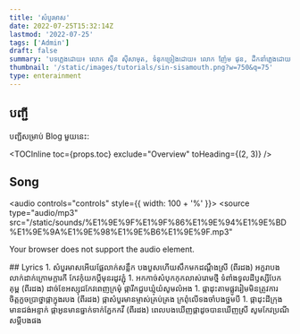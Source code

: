```yaml
---
title: 'សំបួរមាស'
date: 2022-07-25T15:32:14Z
lastmod: '2022-07-25'
tags: ['Admin']
draft: false
summary: 'បទភ្លេងដោយ៖ លោក ស៊ីន ស៊ីសាមុត, ទំនុកច្រៀងដោយ៖​​ លោក ញ៉ែម ផុន, ដឹកនាំភ្លេងដោយ៖លោក ហេង ហួវេង, ច្រៀងដោយ៖លោក ស៊ីន ស៊ីសាមុត'
thumbnail: '/static/images/tutorials/sin-sisamouth.png?w=750&q=75'
type: enterainment
---
```


## បញ្ជី

បញ្ជីសម្រាប់ Blog មួយនេះ:

<TOCInline toc={props.toc} exclude="Overview" toHeading={(2, 3)} />

## Song

<audio controls="controls" style={{ width: 100 + '%' }}>
  <source
    type="audio/mp3"
    src="/static/sounds/%E1%9E%9F%E1%9F%86%E1%9E%94%E1%9E%BD%E1%9E%9A%E1%9E%98%E1%9E%B6%E1%9E%9F.mp3"
  ></source>
  <p>Your browser does not support the audio element.</p>
</audio>
## Lyrics 
1. សំបួរមាសអើយផ្លែលាក់សន្លឹក បងបួសហើយសឹកមកដណ្ដឹងស្រី (ពីរដង) អក្ខរាបងលាក់ដាក់ក្រោមក្ដារកី កែវកុំយកប្ដីមុនរដូវភ្ជុំ
1. អកកាច់សំបុកកុកលាស់រោមថ្មី ទំពាំងទូលដីឫស្សីបែកគុម្ព (ពីរដង) ដាច់ខែអស្សុជកែវពេញក្រមុំ ផ្ការីកជួបឃ្មុំយំសូមលំអង
1. ផ្កាដុះតាមផ្លូវរៀមមិនត្រូវការ ចិត្តកួចប្រាថ្នាផ្កាក្នុងរបង (ពីរដង) ផ្កាសំបួរមានម្ចាស់គ្រប់គ្រង ក្រពុំលើទងចាំបងថ្នមបី
1. ផ្កាដុះដីក្រុងមានជង់អន្ទាក់ ផ្កាអូនមានធ្នាក់ទាក់ភ្នែកកវី (ពីរដង) ពេលបងឃើញផ្កាដូចបានឃើញស្រី សូមកែវប្រណីសម្ដីបងផង
